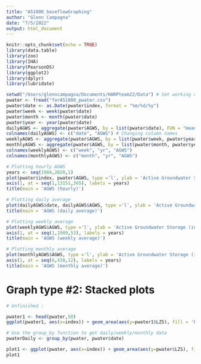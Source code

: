 ```yaml
---
title: "A51800_baseflowGraphing"
author: "Glenn Campagna"
date: "7/5/2022"
output: html_document
---
```


```r
knitr::opts_chunk$set(echo = TRUE)
library(data.table)
library(zoo)
library(IHA)
library(PearsonDS)
library(ggplot2)
library(dplyr)
library(lubridate)
```

```r
setwd("/Users/glenncampagna/Documents/HARPteam22/Data") # Set working directory to location of .csv file 
pwater <- fread("forA51800_pwater.csv")
pwater$date <- as.Date(pwater$index, format = "%m/%d/%y")
pwater$week <- week(pwater$date)
pwater$month <- month(pwater$date)
pwater$year <- year(pwater$date)
dailyAGWS <- aggregate(pwater$AGWS, by = list(pwater$date), FUN = "mean")
colnames(dailyAGWS) <- c("date", "AGWS") # Changing column names
weeklyAGWS <- aggregate(pwater$AGWS, by = list(pwater$week, pwater$year), FUN = "mean")
monthlyAGWS <- aggregate(pwater$AGWS, by = list(pwater$month, pwater$year), FUN = "mean")
colnames(weeklyAGWS) <- c("week", "yr", "AGWS")
colnames(monthlyAGWS) <- c("month", "yr", "AGWS")
```


```r
# Plotting hourly AGWS
years <- seq(1984,2020,1)
plot(pwater$index, pwater$AGWS, type ='l', ylab = 'Active Groundwater Storage (in)', xlab = NA, col = 'blue')
axis(1, at = seq(1,13151,365), labels = years) 
title(main = 'AGWS (hourly)')
```

```r
# Plotting daily average
plot(dailyAGWS$date, dailyAGWS$AGWS, type ='l', ylab = 'Active Groundwater Storage (in)', xlab = NA, col = 'blue')
title(main = 'AGWS (daily average)')
```


```r
# Plotting weekly average 
plot(weeklyAGWS$AGWS, type ='l', ylab = 'Active Groundwater Storage (in)', xaxt = 'n', xlab = NA, col = 'blue')
axis(1, at = seq(1,1909,53), labels = years) 
title(main = 'AGWS (weekly average)')
```


```r
# Plotting monthly average
plot(monthlyAGWS$AGWS, type ='l', ylab = 'Active Groundwater Storage (in)', xaxt = 'n', xlab = NA, col = 'blue')
axis(1, at = seq(6,438,12), labels = years) 
title(main = 'AGWS (monthly average)')
```

# Graph type #2: Stacked plots 

```r
# Unfinished :

pwater1 <- head(pwater,50)
ggplot(pwater1, aes(x=index)) + geom_area(aes(y=pwater1$LZS), fill = 'blue')+ geom_area(aes(y=pwater1$AGWS), fill = 'red') + geom_area(aes(y=pwater1$UZS), fill = 'green') 

# Use the group_by function to get daily/weekly/monthly data 
pwaterDaily <- group_by(pwater, pwater$date)

plot1 <- ggplot(pwater, aes(x=index)) + geom_area(aes(y=pwater$LZS), fill = 'blue')+ geom_area(aes(y=pwater$AGWS), fill = 'red') + geom_area(aes(y=pwater$UZS), fill = 'green') 
plot1
```

